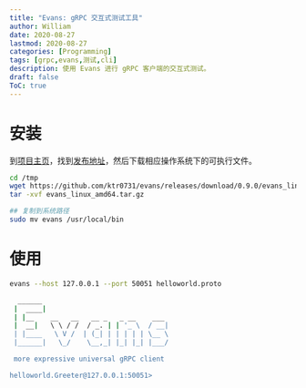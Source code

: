 ```yaml
---
title: "Evans: gRPC 交互式测试工具"
author: William
date: 2020-08-27
lastmod: 2020-08-27
categories: [Programming]
tags: [grpc,evans,测试,cli]
description: 使用 Evans 进行 gRPC 客户端的交互式测试。
draft: false
ToC: true
---
```


# 安装

到[项目主页](https://github.com/ktr0731/evans)，找到[发布地址](https://github.com/ktr0731/evans/releases)，然后下载相应操作系统下的可执行文件。

```bash
cd /tmp
wget https://github.com/ktr0731/evans/releases/download/0.9.0/evans_linux_amd64.tar.gz
tar -xvf evans_linux_amd64.tar.gz

## 复制到系统路径
sudo mv evans /usr/local/bin
```

# 使用

```bash
evans --host 127.0.0.1 --port 50051 helloworld.proto

  ______
 |  ____|
 | |__    __   __   __ _   _ __    ___
 |  __|   \ \ / /  / _. | | '_ \  / __|
 | |____   \ V /  | (_| | | | | | \__ \
 |______|   \_/    \__,_| |_| |_| |___/

 more expressive universal gRPC client

helloworld.Greeter@127.0.0.1:50051>
```

